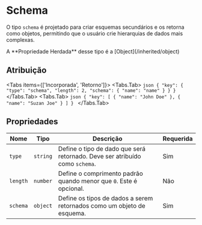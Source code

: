 # Schema

O tipo `schema` é projetado para criar esquemas secundários e os retorna como objetos, permitindo que o usuário crie hierarquias de dados mais complexas. 

 
<Callout type="info" emoji="ℹ️">
  A **Propriedade Herdada** desse tipo é a [Object](/inherited/object)
</Callout>


## Atribuição
 
<Tabs items={['Incorporada', 'Retorno']}>
    <Tabs.Tab>
    ```json
    {
        "key": {
            "type": "schema",
            "length": 2,
            "schema": {
                "name": "name"
            }
        }
    }
    ```
    </Tabs.Tab>
    <Tabs.Tab>
    ```json
    {
        "key": [
            { "name": "John Doe" },
            { "name": "Suzan Joe" }
        ]
    }
    ```
    </Tabs.Tab>
</Tabs>



## Propriedades

| Nome          | Tipo      | Descrição   | Requerida |
| ------------- | --------- | -------- | --------- |
| `type`        | `string`  | Define o tipo de dado que será retornado. Deve ser atribuído como `schema`. | Sim       |
| `length`      | `number`  | Define o comprimento padrão quando menor que `0`. Este é opcional.          | Não       |
| `schema`      | `object`  | Define os tipos de dados a serem retornados como um objeto de esquema.      | Sim       |